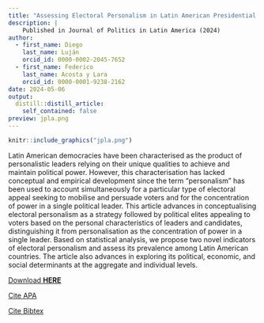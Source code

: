 ```yaml
---
title: "Assessing Electoral Personalism in Latin American Presidential Elections"
description: |
    Published in Journal of Politics in Latin America (2024)
author:
  - first_name: Diego
    last_name: Luján
    orcid_id: 0000-0002-2045-7652
  - first_name: Federico
    last_name: Acosta y Lara
    orcid_id: 0000-0001-9238-2162
date: 2024-05-06
output:
  distill::distill_article:
    self_contained: false
preview: jpla.png
---
```





:::float-image

```r
knitr::include_graphics("jpla.png")
```

Latin American democracies have been characterised as the product of personalistic leaders relying on their unique qualities to achieve and maintain political power. However, this characterisation has lacked conceptual and empirical development since the term “personalism” has been used to account simultaneously for a particular type of electoral appeal seeking to mobilise and persuade voters and for the concentration of power in a single political leader. This article advances in conceptualising electoral personalism as a strategy followed by political elites appealing to voters based on the personal characteristics of leaders and candidates, distinguishing it from personalisation as the concentration of power in a single leader. Based on statistical analysis, we propose two novel indicators of electoral personalism and assess its prevalence among Latin American countries. The article also advances in exploring its political, economic, and social determinants at the aggregate and individual levels.

[Download **HERE** ](https://journals.sagepub.com/doi/10.1177/1866802X241250034)
:::


[Cite APA](APApersonalism.txt)  

[Cite Bibtex](BIBpersonalism.bib)

